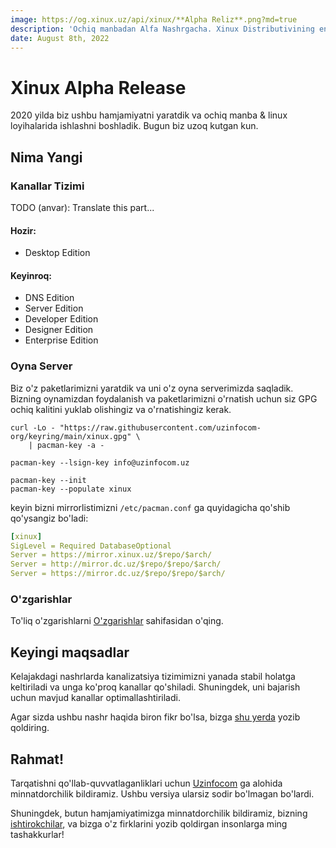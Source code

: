 ```yaml
---
image: https://og.xinux.uz/api/xinux/**Alpha Reliz**.png?md=true
description: 'Ochiq manbadan Alfa Nashrgacha. Xinux Distributivining eng birinchi nashrini taqdim etamiz.'
date: August 8th, 2022
---
```



# Xinux Alpha Release

<Authors date="August 8th, 2022">
  <Author name="UwUssimo Robinson" link="https://uwussi.moe" />
</Authors>

2020 yilda biz ushbu hamjamiyatni yaratdik va ochiq manba & linux loyihalarida ishlashni boshladik. Bugun biz uzoq kutgan kun.

## Nima Yangi

### Kanallar Tizimi

TODO (anvar): Translate this part...

#### Hozir:

- Desktop Edition

#### Keyinroq:

- DNS Edition
- Server Edition
- Developer Edition
- Designer Edition
- Enterprise Edition

### Oyna Server

Biz o'z paketlarimizni yaratdik va uni o'z oyna serverimizda saqladik. Bizning oynamizdan foydalanish va paketlarimizni o'rnatish uchun siz GPG ochiq kalitini yuklab olishingiz va o'rnatishingiz kerak.

```shell
curl -Lo - "https://raw.githubusercontent.com/uzinfocom-org/keyring/main/xinux.gpg" \
    | pacman-key -a -

pacman-key --lsign-key info@uzinfocom.uz

pacman-key --init
pacman-key --populate xinux
```

keyin bizni mirrorlistimizni `/etc/pacman.conf` ga quyidagicha qo'shib qo'ysangiz bo'ladi:

```yaml
[xinux]
SigLevel = Required DatabaseOptional
Server = https://mirror.xinux.uz/$repo/$arch/
Server = http://mirror.dc.uz/$repo/$repo/$arch/
Server = https://mirror.dc.uz/$repo/$repo/$arch/
```

### O'zgarishlar

To'liq o'zgarishlarni [O'zgarishlar](/docs/change-log) sahifasidan o'qing.

## Keyingi maqsadlar

Kelajakdagi nashrlarda kanalizatsiya tizimimizni yanada stabil holatga keltiriladi va unga ko'proq kanallar qo'shiladi. Shuningdek, uni bajarish uchun mavjud kanallar optimallashtiriladi.

Agar sizda ushbu nashr haqida biron fikr bo'lsa, bizga [shu yerda](https://github.com/orgs/uzinfocom-org/discussions) yozib qoldiring.

## Rahmat!

Tarqatishni qo'llab-quvvatlaganliklari uchun [Uzinfocom](https://uzinfocom.uz) ga alohida minnatdorchilik bildiramiz. Ushbu versiya ularsiz sodir bo'lmagan bo'lardi.

Shuningdek, butun hamjamiyatimizga minnatdorchilik bildiramiz, bizning [ishtirokchilar](https://github.com/orgs/uzinfocom-org/people), va bizga o'z firklarini yozib qoldirgan insonlarga ming tashakkurlar!
